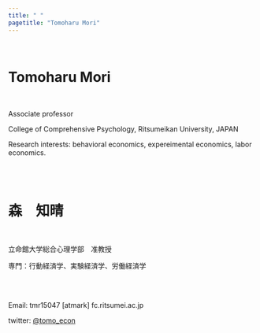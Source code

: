 ```yaml
---
title: " "
pagetitle: "Tomoharu Mori"
---
```


<br>

# Tomoharu Mori

<br>

Associate professor

College of Comprehensive Psychology, Ritsumeikan University, JAPAN

Research interests: behavioral economics, expereimental economics, labor economics.

<br><br>

# 森　知晴

<br>

立命館大学総合心理学部　准教授

専門：行動経済学、実験経済学、労働経済学

<br><br>

Email: tmr15047 [atmark] fc.ritsumei.ac.jp

twitter: [&#64;tomo_econ](https://twitter.com/tomo_econ)
